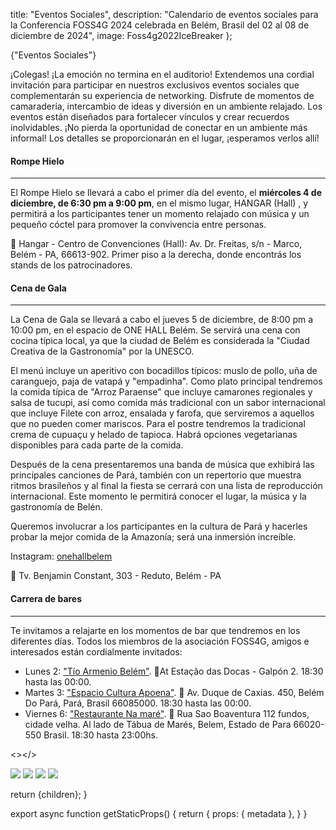 
  title: "Eventos Sociales",
  description: "Calendario de eventos sociales para la Conferencia FOSS4G 2024 celebrada en Belém, Brasil del 02 al 08 de diciembre de 2024",
  image: Foss4g2022IceBreaker
};

<Heading color="red" bubble>
  {"Eventos Sociales"}
</Heading>

<div className="sm:grid sm:grid-cols-12 gap-4">
  <div className="col-span-7 rounded-lg overflow-hidden">
  
  <div>
  <Carousel
  caption={true}
  images={[
    {
      image: Foss4g2022IceBreaker,
      caption:
        "",
      attribution: "Anisa Kuci CC-BY-SA",
    },
    {
      image: Foss4g2022IceBreaker2,
      caption:
        "",
      attribution: "Anisa Kuci CC-BY-SA",
    },
    {
      image: Foss4g2022Lunch,
      caption:
        "",
      attribution: "Anisa Kuci CC-BY-SA",
    },
    {
      image: Foss4g2022SocialDinner,
      caption:
        "",
      attribution: "Anisa Kuci CC-BY-SA",
    },
  ]}
  autoplay={true}
  autoplayDelay={5000}
/>
  </div>

¡Colegas! ¡La emoción no termina en el auditorio! Extendemos una cordial invitación para participar en nuestros exclusivos eventos sociales que complementarán su experiencia de networking. Disfrute de momentos de camaradería, intercambio de ideas y diversión en un ambiente relajado. Los eventos están diseñados para fortalecer vínculos y crear recuerdos inolvidables. ¡No pierda la oportunidad de conectar en un ambiente más informal! Los detalles se proporcionarán en el lugar, ¡esperamos verlos allí!

#### Rompe Hielo

---

El Rompe Hielo se llevará a cabo el primer día del evento, el **miércoles 4 de diciembre, de 6:30 pm a 9:00 pm**, en el mismo lugar, HANGAR (Hall) , y permitirá a los participantes tener un momento relajado con música y un pequeño cóctel para promover la convivencia entre personas.

📍 Hangar - Centro de Convenciones (Hall): Av. Dr. Freitas, s/n - Marco, Belém - PA, 66613-902. Primer piso a la derecha, donde encontrás los stands de los patrocinadores.

#### Cena de Gala

---

La Cena de Gala se llevará a cabo el jueves 5 de diciembre, de 8:00 pm a 10:00 pm, en el espacio de ONE HALL Belém. Se servirá una cena con cocina típica local, ya que la ciudad de Belém es considerada la "Ciudad Creativa de la Gastronomía" por la UNESCO.

El menú incluye un aperitivo con bocadillos típicos: muslo de pollo, uña de caranguejo, paja de vatapá y "empadinha". Como plato principal tendremos la comida típica de "Arroz Paraense" que incluye camarones regionales y salsa de tucupi, así como comida más tradicional con un sabor internacional que incluye Filete con arroz, ensalada y farofa, que serviremos a aquellos que no pueden comer mariscos. Para el postre tendremos la tradicional crema de cupuaçu y helado de tapioca. Habrá opciones vegetarianas disponibles para cada parte de la comida.

Después de la cena presentaremos una banda de música que exhibirá las principales canciones de Pará, también con un repertorio que muestra ritmos brasileños y al final la fiesta se cerrará con una lista de reproducción internacional. Este momento le permitirá conocer el lugar, la música y la gastronomía de Belén.

Queremos involucrar a los participantes en la cultura de Pará y hacerles probar la mejor comida de la Amazonía; será una inmersión increíble.

Instagram: [onehallbelem](https://www.instagram.com/onehallbelem/)

📍 Tv. Benjamin Constant, 303 - Reduto, Belém - PA

#### Carrera de bares

---
Te invitamos a relajarte en los momentos de bar que tendremos en los diferentes días. Todos los miembros de la asociación FOSS4G, amigos e interesados están cordialmente invitados:

* Lunes 2: ["Tío Armenio Belém"](https://www.instagram.com/tioarmeniobelem/). 📍At Estação das Docas - Galpón 2. 18:30 hasta las 00:00.
* Martes 3: ["Espacio Cultura Apoena"](https://www.instagram.com/espacoculturalapoena/).  📍 Av. Duque de Caxias. 450, Belém Do Pará, Pará, Brasil 66085000. 18:30 hasta las 00:00.
* Viernes 6: ["Restaurante Na maré"](https://www.instagram.com/namarerestaurante/?hl=pt). 📍 Rua Sao Boaventura 112 fundos, cidade velha. Al lado de Tábua de Marés, Belem, Estado de Para 66020-550 Brasil. 18:30 hasta 23:00hs.

<></>

  </div>
  <div className="col-span-5">
    <Image placeholder="blur" src={Foss4g2022IceBreaker} className="h-72 mb-4 object-cover shadow rounded-lg" />
    <Image placeholder="blur" src={Foss4g2022IceBreaker2} className="h-72 my-4 object-cover shadow rounded-lg" />
    <Image placeholder="blur" src={Foss4g2022Lunch} className="h-72 my-4 object-cover shadow rounded-lg" />
    <Image placeholder="blur" src={Foss4g2022SocialDinner} className="h-72 my-4 object-cover shadow rounded-lg" />
  </div>
</div>

  return <MdxLayout metadata={metadata}>{children}</MdxLayout>;
}

export async function getStaticProps() {
  return {
    props: {
      metadata
    },
  }
}
